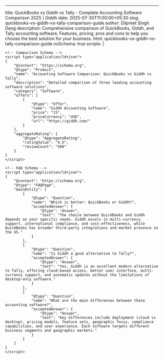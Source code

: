 ---

title: QuickBooks vs Giddh vs Tally - Complete Accounting Software Comparison 2025 | Giddh
date: 2025-07-30T11:00:00+05:30
slug: quickbooks-vs-giddh-vs-tally-comparison-guide
author: Dilpreet Singh Dang
description: Comprehensive comparison of QuickBooks, Giddh, and Tally accounting software. Features, pricing, pros and cons to help you choose the best solution for your business.
html: quickbooks-vs-giddh-vs-tally-comparison-guide
noSchema: true
scripts: |

 <script type="application/ld+json">
    {
        "@context": "https://schema.org",
        "@type": "Article",
        "headline": "QuickBooks vs Giddh vs Tally: Complete Accounting Software Comparison 2025",
        "description": "Comprehensive comparison of QuickBooks, Giddh, and Tally accounting software covering features, pricing, pros and cons to help businesses choose the best solution.",
        "image": {
            "@type": "ImageObject",
            "url": "https://giddh.com/assets/images/quickbooks-vs-giddh-vs-tally-comparison.jpg",
            "width": 1200,
            "height": 630
        },
        "author": {
            "@type": "Organization",
            "name": "Giddh",
            "url": "https://giddh.com"
        },
        "publisher": {
            "@type": "Organization",
            "name": "Giddh",
            "logo": {
                "@type": "ImageObject",
                "url": "https://giddh.com/assets/images/logo.png"
            }
        },
        "datePublished": "2025-07-30",
        "dateModified": "2025-07-30",
        "mainEntityOfPage": {
            "@type": "WebPage",
            "@id": "https://giddh.com/blog/quickbooks-vs-giddh-vs-tally-comparison-guide"
        },
        "articleSection": "Software Comparison",
        "keywords": ["QuickBooks vs Giddh", "Tally alternative", "accounting software comparison", "best accounting software", "QuickBooks alternative"],
        "wordCount": 2800
    }
    </script>

    <!-- Comparison Schema -->
    <script type="application/ld+json">
    {
        "@context": "https://schema.org",
        "@type": "Product",
        "name": "Accounting Software Comparison: QuickBooks vs Giddh vs Tally",
        "description": "Detailed comparison of three leading accounting software solutions",
        "category": "Software",
        "offers": [
            {
                "@type": "Offer",
                "name": "Giddh Accounting Software",
                "price": "15",
                "priceCurrency": "USD",
                "url": "https://giddh.com/"
            }
        ],
        "aggregateRating": {
            "@type": "AggregateRating",
            "ratingValue": "4.5",
            "reviewCount": "500"
        }
    }
    </script>

    <!-- FAQ Schema -->
    <script type="application/ld+json">
    {
        "@context": "https://schema.org",
        "@type": "FAQPage",
        "mainEntity": [
            {
                "@type": "Question",
                "name": "Which is better: QuickBooks or Giddh?",
                "acceptedAnswer": {
                    "@type": "Answer",
                    "text": "The choice between QuickBooks and Giddh depends on your specific needs. Giddh excels in multi-currency support, international compliance, and cost-effectiveness, while QuickBooks has broader third-party integrations and market presence in the US."
                }
            },
            {
                "@type": "Question",
                "name": "Is Giddh a good alternative to Tally?",
                "acceptedAnswer": {
                    "@type": "Answer",
                    "text": "Yes, Giddh is an excellent modern alternative to Tally, offering cloud-based access, better user interface, multi-currency support, and automatic updates without the limitations of desktop-only software."
                }
            },
            {
                "@type": "Question",
                "name": "What are the main differences between these accounting software?",
                "acceptedAnswer": {
                    "@type": "Answer",
                    "text": "Key differences include deployment (cloud vs desktop), pricing models, feature sets, geographic focus, compliance capabilities, and user experience. Each software targets different business segments and geographic markets."
                }
            }
        ]
    }
    </script>
